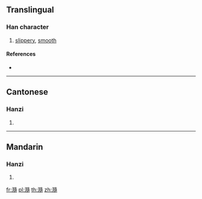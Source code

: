 ==Translingual==

===Han character===
{{Han char|rn=85|rad=水|as=16|sn=19|four=34132|canj=ENLB}}

# [[slippery]], [[smooth]]

====References====
* {{Han ref|kx=0660.130|dkj=18665|dj=1070.060|hdz=31774.080|uh=7021|ud=28705|bh=F261|bd=62049}}

----

==Cantonese==

===Hanzi===
{{yue-hanzi|jyut=|y=seui5}}

# {{defn|lang=yue|sort=水16}}

----

==Mandarin==

===Hanzi===
{{cmn-hanzi|pin=[[suǐ]] ([[sui3]])|wg=sui<sup>3</sup>}}

# {{defn|lang=cmn|sort=水16}}

[[fr:瀡]]
[[pl:瀡]]
[[th:瀡]]
[[zh:瀡]]